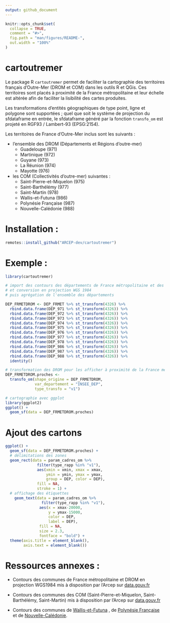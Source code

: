 ```yaml
---
output: github_document
---
```


<!-- README.md is generated from README.Rmd. Please edit that file -->

```r
knitr::opts_chunk$set(
  collapse = TRUE,
  comment = "#>",
  fig.path = "man/figures/README-",
  out.width = "100%"
)
```

# cartoutremer

<!-- badges: start -->
<!-- badges: end -->

Le package R `cartoutremer` permet de faciliter la cartographie des territoires français d'Outre-Mer (DROM et COM) dans les outils R et QGis. Ces territoires sont placés à proximité de la France métropolitaine et leur échelle est altérée afin de faciliter la lisibilité des cartes produites.

Les transformations d'entités géographiques de type point, ligne et polygone sont supportées ; quel que soit le système de projection du sfdataframe en entrée, le sfdataframe généré par la fonction `transfo_om` est projeté en RGF93 / Lambert-93 (EPSG:2154).

Les territoires de France d'Outre-Mer inclus sont les suivants :

- l'ensemble des DROM (Départements et Régions d'outre-mer)
  * Guadeloupe (971)
  * Martinique (972)
  * Guyane (973)
  * La Réunion (974)
  * Mayotte (976)
- les COM (Collectivités d'outre-mer) suivantes :
  * Saint-Pierre-et-Miquelon (975)
  * Saint-Barthélémy (977)
  * Saint-Martin (978)
  * Wallis-et-Futuna (986)
  * Polynésie Française (987)
  * Nouvelle-Calédonie (988)
  

# Installation :  
  
```r
remotes::install_github("ARCEP-dev/cartoutremer")

```

# Exemple :

```r
library(cartoutremer)

# import des contours des départements de France métropolitaine et des DROM en projection conventionnelle 
# et conversion en projection WGS 1984
# puis agrégation de l'ensemble des départements

DEP_FRMETDROM <- DEP_FRMET %>% st_transform(4326) %>%
  rbind.data.frame(DEP_971 %>% st_transform(4326)) %>%
  rbind.data.frame(DEP_972 %>% st_transform(4326)) %>%
  rbind.data.frame(DEP_973 %>% st_transform(4326)) %>%
  rbind.data.frame(DEP_974 %>% st_transform(4326)) %>%
  rbind.data.frame(DEP_975 %>% st_transform(4326)) %>%
  rbind.data.frame(DEP_976 %>% st_transform(4326)) %>%
  rbind.data.frame(DEP_977 %>% st_transform(4326)) %>%
  rbind.data.frame(DEP_978 %>% st_transform(4326)) %>%
  rbind.data.frame(DEP_986 %>% st_transform(4326)) %>%
  rbind.data.frame(DEP_987 %>% st_transform(4326)) %>%
  rbind.data.frame(DEP_988 %>% st_transform(4326)) %>%
  identity()

# transformation des DROM pour les afficher à proximité de la France métropolitaine
DEP_FRMETDROM.proches <-
  transfo_om(shape_origine = DEP_FRMETDROM,
             var_departement = "INSEE_DEP",
             type_transfo = "v1")

# cartographie avec ggplot
library(ggplot2)
ggplot() +
  geom_sf(data = DEP_FRMETDROM.proches)

```


# Ajout des cartons

```r
ggplot() +
  geom_sf(data = DEP_FRMETDROM.proches) +
  # délimitations des zones
  geom_rect(data = param_cadres_om %>%
              filter(type_rapp %in% "v1"),
              aes(xmin = xmin, xmax = xmax, 
                  ymin = ymin, ymax = ymax, 
                  group = DEP, color = DEP),
              fill = NA,
              stroke = 1) +
  # affichage des étiquettes
    geom_text(data = param_cadres_om %>%
                filter(type_rapp %in% "v1"),
               aes(x = xmax-20000, 
                   y = ymax-15000, 
                   color = DEP,
                   label = DEP),
               fill = NA,
               size = 2.3,
               fontface = "bold") +
  theme(axis.title = element_blank(),
        axis.text = element_blank())

```


# Ressources annexes :

* Contours des communes de France métropolitaine et DROM en projection WGS1984 mis à disposition par l'Arcep sur [data.gouv.fr](https://www.data.gouv.fr/fr/datasets/contours-communes-france-administrative-format-admin-express-avec-arrondissements/)

* Contours des communes des COM (Saint-Pierre-et-Miquelon, Saint-Barthélémy, Saint-Martin) mis à disposition par l'Arcep sur [data.gouv.fr](https://www.data.gouv.fr/fr/datasets/decoupage-administratif-des-com-st-martin-et-st-barthelemy-et-com-saint-pierre-et-miquelon-format-admin-express/)

* Contours des communes de [Wallis-et-Futuna](https://nauru-data.sprep.org/system/files/wallis-et-futuna_0.zip) , de [Polynésie Française](https://static.data.gouv.fr/resources/limites-geographiques-administratives/20220610-202135/shapefiles.zip) et de [Nouvelle-Calédonie](https://data.opendatasoft.com/explore/dataset/communes-nc-limites-terrestres-simplifiees@nouvelle-caledonie/download/?format=shp&timezone=Europe/Berlin&lang=fr).



